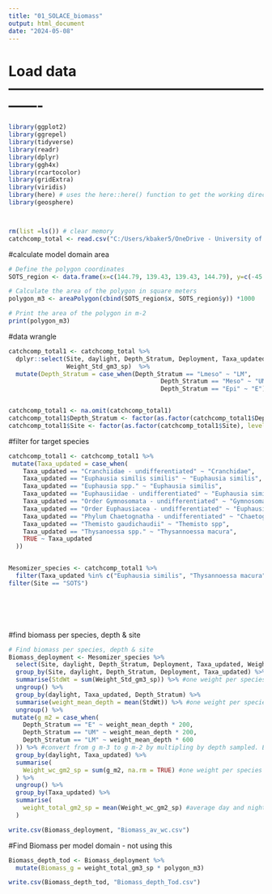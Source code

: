 ```yaml
---
title: "01_SOLACE_biomass"
output: html_document
date: "2024-05-08"
---
```


# Load data -------------------------------------------------------------

```r
library(ggplot2)
library(ggrepel)
library(tidyverse)
library(readr)
library(dplyr)
library(ggh4x)
library(rcartocolor)
library(gridExtra)
library(viridis)
library(here) # uses the here::here() function to get the working directory of Rproj folder
library(geosphere)



rm(list =ls()) # clear memory
catchcomp_total <- read.csv("C:/Users/kbaker5/OneDrive - University of Tasmania/Desktop/PhD_Salamanca/RstudioProjects/02_MesoMizer/input/Input_01_IN2020_V08_CatchComp_allsites_nolength.csv")


```


#calculate model domain area

```r

# Define the polygon coordinates
SOTS_region <- data.frame(x=c(144.79, 139.43, 139.43, 144.79), y=c(-45.51, -45.51, -50.03, -50.03))

# Calculate the area of the polygon in square meters
polygon_m3 <- areaPolygon(cbind(SOTS_region$x, SOTS_region$y)) *1000

# Print the area of the polygon in m-2
print(polygon_m3)


```



#data wrangle


```r
catchcomp_total1 <- catchcomp_total %>% 
  dplyr::select(Site, daylight, Depth_Stratum, Deployment, Taxa_updated,Taxa_PLAOS,
                Weight_Std_gm3_sp)  %>% 
  mutate(Depth_Stratum = case_when(Depth_Stratum == "Lmeso" ~ "LM",
                                          Depth_Stratum == "Meso" ~ "UM",
                                          Depth_Stratum == "Epi" ~ "E"))


catchcomp_total1 <- na.omit(catchcomp_total1)
catchcomp_total1$Depth_Stratum <- factor(as.factor(catchcomp_total1$Depth_Stratum),levels = c("LM", "UM", "E"))
catchcomp_total1$Site <- factor(as.factor(catchcomp_total1$Site), levels = c("SOTS","55S","58S"))


```

#filter for target species

```r
catchcomp_total1 <- catchcomp_total1 %>% 
 mutate(Taxa_updated = case_when(
    Taxa_updated == "Cranchiidae - undifferentiated" ~ "Cranchidae",
    Taxa_updated == "Euphausia similis similis" ~ "Euphausia similis",
    Taxa_updated == "Euphausia spp." ~ "Euphausia similis",
    Taxa_updated == "Euphausiidae - undifferentiated" ~ "Euphausia similis",
    Taxa_updated == "Order Gymnosomata - undifferentiated" ~ "Gymnosomata",
    Taxa_updated == "Order Euphausiacea - undifferentiated" ~ "Euphausia similis",
    Taxa_updated == "Phylum Chaetognatha - undifferentiated" ~ "Chaetognath",
    Taxa_updated == "Themisto gaudichaudii" ~ "Themisto spp",
    Taxa_updated == "Thysanoessa spp." ~ "Thysannoessa macura",
    TRUE ~ Taxa_updated
  ))


Mesomizer_species <- catchcomp_total1 %>% 
  filter(Taxa_updated %in% c("Euphausia similis", "Thysannoessa macura", "Euphausia tricantha", "Gennadas spp.","Sergestes spp.", "Themisto spp", "Electrona antarctica", "Lampanyctus australis", "Nannobrachium achirus", "Cyclothone spp.", "Bathylagus spp.", "Cranchidae", "Chaetognath", "Gymnosomata", "Pyrosoma atlanticum", "Salpa thompsoni", "Atolla wyvillei", "Periphylla Periphylla", "Omnivorous copepod", "Carnivorous copepod"))%>% 
filter(Site == "SOTS")

	





```


#find biomass per species, depth & site

```r

# Find biomass per species, depth & site
Biomass_deployment <- Mesomizer_species %>%
  select(Site, daylight, Depth_Stratum, Deployment, Taxa_updated, Weight_Std_gm3_sp) %>%
  group_by(Site, daylight, Depth_Stratum, Deployment, Taxa_updated) %>%
  summarise(StdWt = sum(Weight_Std_gm3_sp)) %>% #one weight per species per deployment
  ungroup() %>%
  group_by(daylight, Taxa_updated, Depth_Stratum) %>%  
  summarise(weight_mean_depth = mean(StdWt)) %>% #one weight per species per day/night & depth (average deployments)
  ungroup() %>% 
 mutate(g_m2 = case_when(
    Depth_Stratum == "E" ~ weight_mean_depth * 200,
    Depth_Stratum == "UM" ~ weight_mean_depth * 200,
    Depth_Stratum == "LM" ~ weight_mean_depth * 600
  )) %>% #convert from g m-3 to g m-2 by multipling by depth sampled. E = 200, UM = 200, LM = 600
  group_by(daylight, Taxa_updated) %>%
  summarise(
    Weight_wc_gm2_sp = sum(g_m2, na.rm = TRUE) #one weight per species per whole water column (add each layer)
  ) %>% 
  ungroup() %>% 
  group_by(Taxa_updated) %>% 
  summarise(
    weight_total_gm2_sp = mean(Weight_wc_gm2_sp) #average day and night values
  )

write.csv(Biomass_deployment, "Biomass_av_wc.csv")

```


#Find Biomass per model domain - not using this

```r
Biomass_depth_tod <- Biomass_deployment %>%
  mutate(Biomass_g = weight_total_gm3_sp * polygon_m3)

write.csv(Biomass_depth_tod, "Biomass_depth_Tod.csv")
```





